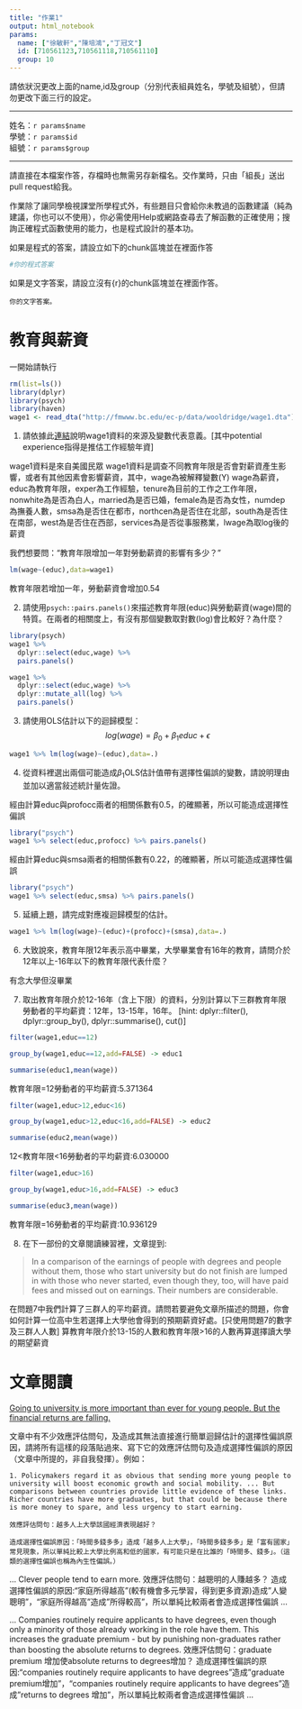 ---
title: "作業1"
output: html_notebook
params:
  name: ["徐敏軒","陳培鴻","丁冠文"]
  id: [710561123,710561118,710561110]
  group: 10
---
請依狀況更改上面的name,id及group（分別代表組員姓名，學號及組號），但請勿更改下面三行的設定。  

***
姓名：`r params$name`  
學號：`r params$id`  
組號：`r params$group`  

***

請直接在本檔案作答，存檔時也無需另存新檔名。交作業時，只由「組長」送出pull request給我。

作業除了讓同學檢視課堂所學程式外，有些題目只會給你未教過的函數建議（純為建議，你也可以不使用），你必需使用Help或網路查尋去了解函數的正確使用；搜詢正確程式函數使用的能力，也是程式設計的基本功。

如果是程式的答案，請設立如下的chunk區塊並在裡面作答
```{r}
#你的程式答案
```

如果是文字答案，請設立沒有{r}的chunk區塊並在裡面作答。
```
你的文字答案。
```

# 教育與薪資 

一開始請執行
```{r}
rm(list=ls())
library(dplyr)
library(psych)
library(haven)
wage1 <- read_dta("http://fmwww.bc.edu/ec-p/data/wooldridge/wage1.dta")
```

1. 請依據此[連結](http://fmwww.bc.edu/ec-p/data/wooldridge/wage1.des)說明wage1資料的來源及變數代表意義。[其中potential experience指得是推估工作經驗年資]

wage1資料是來自美國民眾
wage1資料是調查不同教育年限是否會對薪資產生影響，或者有其他因素會影響薪資，其中，wage為被解釋變數(Y)
wage為薪資，educ為教育年限，exper為工作經驗，tenure為目前的工作之工作年限，nonwhite為是否為白人，married為是否已婚，female為是否為女性，numdep為撫養人數，smsa為是否住在都市，northcen為是否住在北部，south為是否住在南部，west為是否住在西部，services為是否從事服務業，lwage為取log後的薪資

我們想要問："教育年限增加一年對勞動薪資的影響有多少？"

```{r}
lm(wage~(educ),data=wage1)
```
教育年限若增加一年，勞動薪資會增加0.54

2. 請使用`psych::pairs.panels()`來描述教育年限(educ)與勞動薪資(wage)間的特質。在兩者的相關度上，有沒有那個變數取對數(log)會比較好？為什麼？

```{r}
library(psych)
wage1 %>% 
  dplyr::select(educ,wage) %>%
  pairs.panels()
```

```{r}
wage1 %>% 
  dplyr::select(educ,wage) %>%
  dplyr::mutate_all(log) %>%
  pairs.panels()
```

3. 請使用OLS估計以下的迴歸模型：
$$log(wage)=\beta_0+\beta_1 educ+\epsilon$$

```{r}
wage1 %>% lm(log(wage)~(educ),data=.)
```

4. 從資料裡選出兩個可能造成$\beta_1$OLS估計值帶有選擇性偏誤的變數，請說明理由並加以適當敍述統計量佐證。

經由計算educ與profocc兩者的相關係數有0.5，的確顯著，所以可能造成選擇性偏誤
```{r}
library("psych")
wage1 %>% select(educ,profocc) %>% pairs.panels()
```
經由計算educ與smsa兩者的相關係數有0.22，的確顯著，所以可能造成選擇性偏誤
```{r}
library("psych")
wage1 %>% select(educ,smsa) %>% pairs.panels()
```

5. 延續上題，請完成對應複迴歸模型的估計。

```{r}
wage1 %>% lm(log(wage)~(educ)+(profocc)+(smsa),data=.)
```

6. 大致說來，教育年限12年表示高中畢業，大學畢業會有16年的教育，請問介於12年以上-16年以下的教育年限代表什麼？

有念大學但沒畢業

7. 取出教育年限介於12-16年（含上下限）的資料，分別計算以下三群教育年限勞動者的平均薪資：12年，13-15年，16年。
[hint: dplyr::filter(), dplyr::group_by(), dplyr::summarise(), cut()]

```{r}
filter(wage1,educ==12) 
```

```{r}
group_by(wage1,educ==12,add=FALSE) -> educ1 
```

```{r}
summarise(educ1,mean(wage))
```
教育年限=12勞動者的平均薪資:5.371364

```{r}
filter(wage1,educ>12,educ<16) 
```

```{r}
group_by(wage1,educ>12,educ<16,add=FALSE) -> educ2
```

```{r}
summarise(educ2,mean(wage))
```
12<教育年限<16勞動者的平均薪資:6.030000

```{r}
filter(wage1,educ>16) 
```

```{r}
group_by(wage1,educ>16,add=FALSE) -> educ3
```

```{r}
summarise(educ3,mean(wage))
```
教育年限=16勞動者的平均薪資:10.936129

8. 在下一部份的文章閱讀練習裡，文章提到: 

> In a comparison of the earnings of people with degrees and people without them, those who start university but do not finish are lumped in with those who never started, even though they, too, will have paid fees and missed out on earnings. Their numbers are considerable. 

在問題7中我們計算了三群人的平均薪資。請問若要避免文章所描述的問題，你會如何計算一位高中生若選擇上大學他會得到的預期薪資好處。[只使用問題7的數字及三群人人數]
算教育年限介於13-15的人數和教育年限>16的人數再算選擇讀大學的期望薪資

# 文章閱讀
[Going to university is more important than ever for young people.
But the financial returns are falling.](https://www.economist.com/news/international/21736151-financial-returns-are-falling-going-university-more-important-ever)

文章中有不少效應評估問句，及造成其無法直接進行簡單迴歸估計的選擇性偏誤原因，請將所有這樣的段落貼過來、寫下它的效應評估問句及造成選擇性偏誤的原因（文章中所提的，非自我發揮）。例如：

```
1. Policymakers regard it as obvious that sending more young people to university will boost economic growth and social mobility. ... But comparisons between countries provide little evidence of these links. Richer countries have more graduates, but that could be because there is more money to spare, and less urgency to start earning.

效應評估問句：越多人上大學該國經濟表現越好？

造成選擇性偏誤原因：「時間多錢多多」造成「越多人上大學」，「時間多錢多多」是「富有國家」常見現象，所以單純比較上大學比例高和低的國家，有可能只是在比誰的「時間多、錢多」。（這類的選擇性偏誤也稱為內生性偏誤。）
```

...
Clever people tend to earn more.
效應評估問句：越聰明的人賺越多？
造成選擇性偏誤的原因:"家庭所得越高"(較有機會多元學習，得到更多資源)造成"人變聰明"，"家庭所得越高"造成"所得較高"，所以單純比較兩者會造成選擇性偏誤
...

...
Companies routinely require applicants to have degrees, even though only a minority of those already working in the role have them. This increases the graduate premium - but by punishing non-graduates rather than boosting the absolute returns to degrees.
效應評估問句：graduate premium 增加使absolute returns to degrees增加？
造成選擇性偏誤的原因:"companies routinely require applicants to have degrees"造成"graduate premium增加"，"companies routinely require applicants to have degrees"造成"returns to degrees 增加"，所以單純比較兩者會造成選擇性偏誤
...
